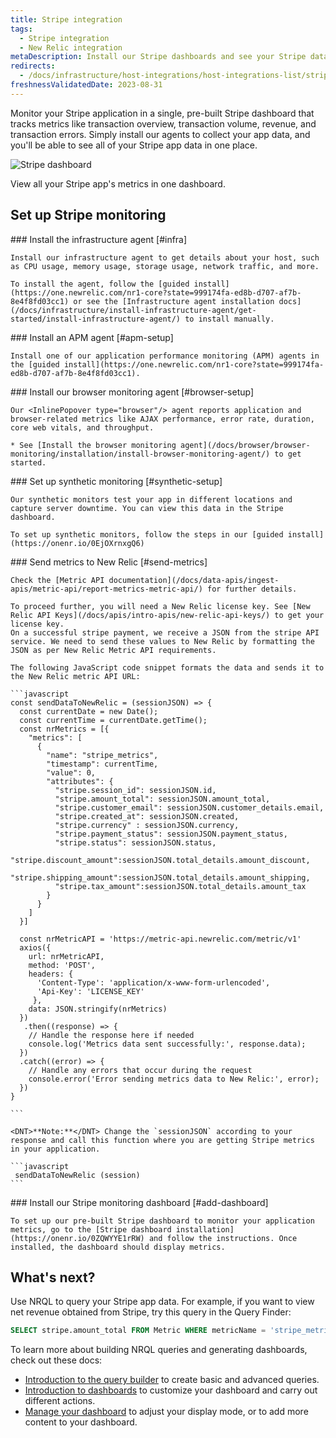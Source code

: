 ```yaml
---
title: Stripe integration
tags:
  - Stripe integration
  - New Relic integration
metaDescription: Install our Stripe dashboards and see your Stripe data in New Relic. 
redirects:
  - /docs/infrastructure/host-integrations/host-integrations-list/stripe-integration 
freshnessValidatedDate: 2023-08-31
---
```


Monitor your Stripe application in a single, pre-built Stripe dashboard that tracks metrics like transaction overview, transaction volume, revenue, and transaction errors. Simply install our agents to collect your app data, and you'll be able to see all of your Stripe app data in one place.

<img
  title="Stripe"
  alt="Stripe dashboard"
  src="/images/infrastructure_screenshot-stripe-dashboard.webp"
/>

<figcaption>
  View all your Stripe app's metrics in one dashboard.
</figcaption>

## Set up Stripe monitoring

<Steps>
  <Step>
    ### Install the infrastructure agent [#infra]

    Install our infrastructure agent to get details about your host, such as CPU usage, memory usage, storage usage, network traffic, and more.

    To install the agent, follow the [guided install](https://one.newrelic.com/nr1-core?state=999174fa-ed8b-d707-af7b-8e4f8fd03cc1) or see the [Infrastructure agent installation docs](/docs/infrastructure/install-infrastructure-agent/get-started/install-infrastructure-agent/) to install manually.
  </Step>

  <Step>
    ### Install an APM agent [#apm-setup]

    Install one of our application performance monitoring (APM) agents in the [guided install](https://one.newrelic.com/nr1-core?state=999174fa-ed8b-d707-af7b-8e4f8fd03cc1).
  </Step>

  <Step>
    ### Install our browser monitoring agent [#browser-setup]

    Our <InlinePopover type="browser"/> agent reports application and browser-related metrics like AJAX performance, error rate, duration, core web vitals, and throughput.

    * See [Install the browser monitoring agent](/docs/browser/browser-monitoring/installation/install-browser-monitoring-agent/) to get started.
  </Step>

  <Step>
    ### Set up synthetic monitoring [#synthetic-setup]

    Our synthetic monitors test your app in different locations and capture server downtime. You can view this data in the Stripe dashboard.

    To set up synthetic monitors, follow the steps in our [guided install](https://onenr.io/0EjOXrnxgQ6)
  </Step>

  <Step>
    ### Send metrics to New Relic [#send-metrics]

    Check the [Metric API documentation](/docs/data-apis/ingest-apis/metric-api/report-metrics-metric-api/) for further details.

    To proceed further, you will need a New Relic license key. See [New Relic API Keys](/docs/apis/intro-apis/new-relic-api-keys/) to get your license key.
    On a successful stripe payment, we receive a JSON from the stripe API service. We need to send these values to New Relic by formatting the JSON as per New Relic Metric API requirements.

    The following JavaScript code snippet formats the data and sends it to the New Relic metric API URL:

    ```javascript
    const sendDataToNewRelic = (sessionJSON) => {
      const currentDate = new Date();
      const currentTime = currentDate.getTime();
      const nrMetrics = [{
        "metrics": [
          {
            "name": "stripe_metrics",
            "timestamp": currentTime,
            "value": 0,
            "attributes": {
              "stripe.session_id": sessionJSON.id,
              "stripe.amount_total": sessionJSON.amount_total,
              "stripe.customer_email": sessionJSON.customer_details.email,
              "stripe.created_at": sessionJSON.created,
              "stripe.currency" : sessionJSON.currency,
              "stripe.payment_status": sessionJSON.payment_status,
              "stripe.status": sessionJSON.status,
              "stripe.discount_amount":sessionJSON.total_details.amount_discount,
              "stripe.shipping_amount":sessionJSON.total_details.amount_shipping,
              "stripe.tax_amount":sessionJSON.total_details.amount_tax
            }
          }
        ]
      }]

      const nrMetricAPI = 'https://metric-api.newrelic.com/metric/v1'
      axios({
        url: nrMetricAPI,
        method: 'POST',
        headers: {
          'Content-Type': 'application/x-www-form-urlencoded',
          'Api-Key': 'LICENSE_KEY'
         },
        data: JSON.stringify(nrMetrics)
      })
       .then((response) => {
        // Handle the response here if needed
        console.log('Metrics data sent successfully:', response.data);
      })
      .catch((error) => {
        // Handle any errors that occur during the request
        console.error('Error sending metrics data to New Relic:', error);
      })
    }

    ```

    <DNT>**Note:**</DNT> Change the `sessionJSON` according to your response and call this function where you are getting Stripe metrics in your application.

    ```javascript
     sendDataToNewRelic (session)
    ```
  </Step>

  <Step>
    ### Install our Stripe monitoring dashboard [#add-dashboard]

    To set up our pre-built Stripe dashboard to monitor your application metrics, go to the [Stripe dashboard installation](https://onenr.io/0ZQWYYE1rRW) and follow the instructions. Once installed, the dashboard should display metrics.
  </Step>
</Steps>

## What's next?

Use NRQL to query your Stripe app data. For example, if you want to view net revenue obtained from Stripe, try this query in the Query Finder:

```sql
SELECT stripe.amount_total FROM Metric WHERE metricName = 'stripe_metrics'
```

To learn more about building NRQL queries and generating dashboards, check out these docs:

* [Introduction to the query builder](/docs/query-your-data/explore-query-data/query-builder/introduction-query-builder) to create basic and advanced queries.
* [Introduction to dashboards](/docs/query-your-data/explore-query-data/dashboards/introduction-dashboards) to customize your dashboard and carry out different actions.
* [Manage your dashboard](/docs/query-your-data/explore-query-data/dashboards/manage-your-dashboard) to adjust your <InlinePopover type="dashboards"/> display mode, or to add more content to your dashboard.
